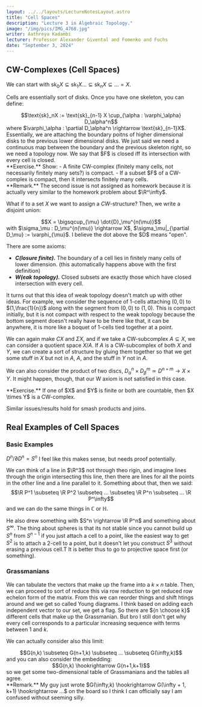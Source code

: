 ```yaml
---
layout: ../../layouts/LectureNotesLayout.astro
title: "Cell Spaces"
description: "Lecture 3 in Algebraic Topology."
image: "/img/pics/IMG_4768.jpg"
writer: Aathreya Kadambi
lecturer: Professor Alexander Givental and Fomenko and Fuchs
date: "September 3, 2024"
---
```


<h2>CW-Complexes (Cell Spaces)</h2>

We can start with $\text{sk}_0X \subseteq \text{sk}_1X...\subseteq \text{sk}_nX \subseteq ... = X$.

Cells are essentially sort of disks. Once you have one skeleton, you can define:
<center>$$\text{sk}_nX := \text{sk}_{n-1} X \cup_{\alpha : \varphi_\alpha} D_\alpha^n$$</center>
where $\varphi_\alpha : \partial D_\alpha^n \rightarrow \text{sk}_{n-1}X$. Essentially, we are attaching the boundary poitns of higher dimensional disks to the previous lower dimensional disks. We just said we need a continuous map between the boundary and the previous skeleton right, so we need a topology now. We say that $F$ is closed iff its intersection with every cell is closed. 

<div class="problem">
**Exercise.** Show:
- A finite CW-complex (finitely many cells, not necessarily finitely many sets?) is compact. 
- If a subset $F$ of a CW-complex is compact, then it intersects finitely many cells.
</div>

<div class="remark">
**Remark.** The second issue is not assigned as homework because it is actually very similar to the homework problem about $\R^\infty$.
</div>

What if to a set $X$ we want to assign a $CW$-structure? Then, we write a disjoint union:
<center>$$X = \bigsqcup_{\mu} \dot{D}_\mu^{n(\mu)}$$</center>
with $\sigma_\mu : D_\mu^{n(\mu)} \rightarrow X$, $\sigma_\mu|_{\partial D_\mu} := \varphi_{\mu}$. I believe the dot above the $D$ means "open".

There are some axioms:
- ***C(losure finite).*** The boundary of a cell lies in finitely many cells of lower dimension. (this automatically happens above with the first definition)
- ***W(eak topology).*** Closed subsets are exactly those which have closed intersection with every cell.

It turns out that this idea of weak topology doesn't match up with other ideas. For example, we consider the sequence of 1-cells attaching $(0,0)$ to $(1,\frac{1}{n})$ along with the segment from $(0,0)$ to $(1,0)$. This is compact initially, but it is not compact with respect to the weak topology because the bottom segment doesn't really have to be there like that, it can be anywhere, it is more like a boquet of 1-cells tied together at a point.

We can again make $CX$ and $\Sigma X$, and if we take a CW-subcomplex $A \subseteq X$, we can consider a quotient space $X / A$. If $A$ is a CW-subcomplex of both $X$ and $Y$, we can create a sort of structure by gluing them together so that we get some stuff in $X$ but not in $A$, $A$, and the stuff in $Y$ not in $A$.

We can also consider the product of two discs, $D_\alpha^n \times D_\beta^m \simeq D^{n+m} \rightarrow X \times Y$. It might happen, though, that our W axiom is not satisfied in this case.

<div class="problem">
**Exercise.** If one of $X$ and $Y$ is finite or both are countable, then $X \times Y$ is a CW-complex.
</div>

Similar issues/results hold for smash products and joins.

<h2>Real Examples of Cell Spaces</h2>

<h3>Basic Examples</h3>

$D^n/\partial D^n = S^n$
I feel like this makes sense, but needs proof potentially.

We can think of a line in $\R^3$ not through theo rigin, and imagine lines through the origin intersecting this line, then there are lines for all the points in the other line and a line parallel to it. Something about that, then we said:
$$\R P^1 \subseteq \R P^2 \subseteq ... \subseteq \R P^n \subseteq ... \R P^\infty$$
and we can do the same things in $\mathbb{C}$ or $\mathbb{H}$.

He also drew something with $S^n \rightarrow \R P^n$ and something about $S^\infty$. The thing about spheres is that its not stable since you cannot build up $S^n$ from $S^{n-1}$ if you just attach a cell to a point, like the easiest way to get $S^2$ is to attach a $2$-cell to a point, but it doesn't let you construct $S^3$ without erasing a previous cell.T It is better thus to go to projective space first (or something).

<h3>Grassmanians</h3>

We can tabulate the vectors that make up the frame into a $k\times n$ table. Then, we can proceed to sort of reduce this via row reduction to get reduced row echelon form of the matrix. From this we can reorder things and shift htings around and we get so called Young diagrams. I think based on adding each independent vector to our set, we get a flag. So there are ${n \choose k}$ different cells that make up the Grassmanian. But bro I still don't get why every cell corresponds to a particular increasing sequence with terms between $1$ and $k$.

We can actually consider also this limit:
<center>$$G(n,k) \subseteq G(n+1,k) \subseteq ... \subseteq G(\infty,k)$$</center>
and you can also consider the embedding:
<center>$$G(n,k) \hookrightarrow G(n+1,k+1)$$</center>
so we get some two-dimensional table of Grassmanians and the tables all agree.

<div class="remark">
**Remark.** My guy just wrote $G(\infty,k) \hookrightarrow G(\infty + 1, k+1) \hookrightarrow ...$ on the board so I think I can officially say I am confused without seeming silly.
</div>